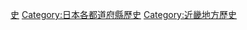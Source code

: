 {{Catnav|頁面分類|各種主題的頁面分類|按國家分類|各國行政區劃|日本行政區劃|日本都道府縣}}
{{catmore}}
{{日本行政區劃分類導航|歷史}}
{{Commons category|History of Wakayama prefecture}}

{{DEFAULTSORT:Wakayama}}
[[Category:和歌山縣|史]]
[[Category:日本各都道府縣歷史|Category:日本各都道府縣歷史]]
[[Category:近畿地方歷史|Category:近畿地方歷史]]